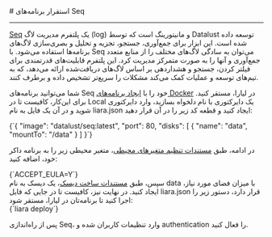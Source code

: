 

<Layout>
<Head>
<title>مستندات استقرار برنامه‌های Seq - لیارا</title>
<meta property="og:title" content="مستندات خدمات رایانش ابری لیارا" />
<meta property="og:description" content="مستندات مربوط به نحوه استقرار برنامه‌های Seq در پلتفرم داکر در لیارا"  />
<meta property="og:image" content="https://media.liara.ir/logos/liara-poster.jpg" />
</Head>
# استقرار برنامه‌های Seq
<hr className="mb-2" />

<div className="h-4" />
<a href="https://datalust.co/seq" className="text-[#2196f3] ">Seq</a> یک پلتفرم مدیریت لاگ (log) و مانیتورینگ است که توسط Datalust توسعه داده شده است. این ابزار برای جمع‌آوری، جستجو، تجزیه و تحلیل و بصری‌سازی لاگ‌های برنامه‌ها استفاده می‌شود. با Seq می‌توان به سادگی لاگ‌های مختلف را از منابع متعدد جمع‌آوری و آنها را به صورت متمرکز مدیریت کرد. این پلتفرم قابلیت‌های قدرتمندی برای فیلتر کردن، جستجو و هشداردهی بر اساس لاگ‌های دریافت‌شده ارائه می‌دهد، که به تیم‌های توسعه و عملیات کمک می‌کند مشکلات را سریع‌تر تشخیص داده و برطرف کنند.

<div className="h-2" />

شما می‌توانید برنامه‌های Seq خود را با <a href="../../how-tos/create-app" className="text-[#2196f3] ">ایجاد برنامه‌های Docker</a> در لیارا، مستقر کنید.
برای این‌کار، کافیست تا 
در Local یک دایرکتوری با نام دلخواه بسازید، وارد دایرکتوری شوید و در آن یک فایل به نام <Important>liara.json</Important> ایجاد کنید و قطعه کد زیر را در آن قرار دهید:
<div className="h-2" />
<div dir='ltr'>
    <Highlight className="json">
        {`{
    "image": "datalust/seq:latest",
    "port": 80,
    "disks": [
        {
            "name": "data",
            "mountTo": "/data"
        }
    ]
  }`}
    </Highlight>
</div>
<div className="h-2" />

در ادامه، طبق <a href="/paas/details/envs" className="text-[#2196f3] ">مستندات تنظیم متغیرهای محیطی</a>، متغیر محیطی زیر را به برنامه داکر خود، اضافه کنید:

<div className="h-2" />
<div dir='ltr'>
    <Highlight className="bash">
        {`ACCEPT_EULA=Y`}
    </Highlight>
</div>
<div className="h-2" />
سپس، طبق <a href="/paas/disks/create" className="text-[#2196f3] ">مستندات ساخت دیسک</a>، یک دیسک به نام <Important>data</Important> با میزان فضای مورد نیاز، ایجاد کنید. 
در نهایت نیز، کافیست تا در جایی که فایل <Important>liara.json</Important> قرار دارد، دستور زیر را اجرا کنید تا برنامه‌تان در لیارا، مستقر شود:

<div className="h-2" />
<div dir='ltr'>
    <Highlight className="bash">
        {`liara deploy`}
    </Highlight>
</div>

<div className="h-2" />
<Alert variant="info">
<p>
پس از راه‌اندازی Seq، وارد تنظیمات کاربران شده و authentication را فعال کنید.
</p>
</Alert>

</Layout>
